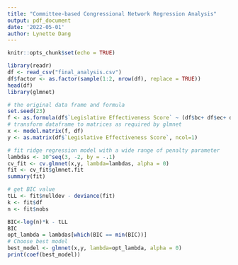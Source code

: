 ```yaml
---
title: "Committee-based Congressional Network Regression Analysis"
output: pdf_document
date: '2022-05-01'
author: Lynette Dang
---
```


```r
knitr::opts_chunk$set(echo = TRUE)
```

```r
library(readr)
df <- read_csv("final_analysis.csv")
df$factor <- as.factor(sample(1:2, nrow(df), replace = TRUE))
head(df)
library(glmnet)

# the original data frame and formula
set.seed(23)
f <- as.formula(df$`Legislative Effectiveness Score` ~ (df$bc+ df$ec+ df$cc+ df$dc + df$`Predicted Gender` + df$`Predicted Ethnicity`)^2)
# transform dataframe to matrices as required by glmnet
x <- model.matrix(f, df)
y <- as.matrix(df$`Legislative Effectiveness Score`, ncol=1)

# fit ridge regression model with a wide range of penalty parameter  
lambdas <- 10^seq(3, -2, by = -.1)
cv_fit <- cv.glmnet(x,y, lambda=lambdas, alpha = 0)
fit <- cv_fit$glmnet.fit
summary(fit)

# get BIC value
tLL <- fit$nulldev - deviance(fit)
k <- fit$df
n <- fit$nobs

BIC<-log(n)*k - tLL
BIC
opt_lambda = lambdas[which(BIC == min(BIC))]
# Choose best model
best_model <- glmnet(x,y, lambda=opt_lambda, alpha = 0)
print(coef(best_model))
```
